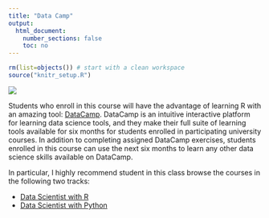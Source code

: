 ```yaml
---
title: "Data Camp"
output:
  html_document:
    number_sections: false
    toc: no
---
```


```r
rm(list=objects()) # start with a clean workspace
source("knitr_setup.R")
```

<div class = "row">

<div class = "col-md-5">
<img src="images/datacamp_classroom.png">
</div>

<div class = "col-md-7">
Students who enroll in this course will have the advantage of learning R with an amazing tool: [DataCamp](https://www.datacamp.com/home). DataCamp is an intuitive interactive platform for learning data science tools, and they make their full suite of learning tools available for six months for students enrolled in participating university courses. In addition to completing assigned DataCamp exercises, students enrolled in this course can use the next six months to learn any other data science skills available on DataCamp.

In particular, I highly recommend student in this class browse the courses in the following two tracks:

- [Data Scientist with R](https://www.datacamp.com/tracks/data-scientist-with-r)
- [Data Scientist with Python](https://www.datacamp.com/tracks/data-scientist-with-python)

</div>
</div>
